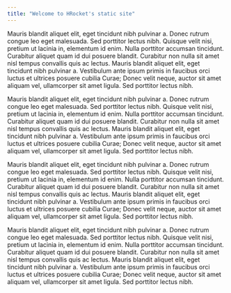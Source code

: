 ```yaml
---
title: "Welcome to HRocket's static site"
---
```



Mauris blandit aliquet elit, eget tincidunt nibh pulvinar a. Donec rutrum congue leo eget malesuada. Sed porttitor lectus nibh. Quisque velit nisi, pretium ut lacinia in, elementum id enim. Nulla porttitor accumsan tincidunt. Curabitur aliquet quam id dui posuere blandit. Curabitur non nulla sit amet nisl tempus convallis quis ac lectus. Mauris blandit aliquet elit, eget tincidunt nibh pulvinar a. Vestibulum ante ipsum primis in faucibus orci luctus et ultrices posuere cubilia Curae; Donec velit neque, auctor sit amet aliquam vel, ullamcorper sit amet ligula. Sed porttitor lectus nibh.

Mauris blandit aliquet elit, eget tincidunt nibh pulvinar a. Donec rutrum congue leo eget malesuada. Sed porttitor lectus nibh. Quisque velit nisi, pretium ut lacinia in, elementum id enim. Nulla porttitor accumsan tincidunt. Curabitur aliquet quam id dui posuere blandit. Curabitur non nulla sit amet nisl tempus convallis quis ac lectus. Mauris blandit aliquet elit, eget tincidunt nibh pulvinar a. Vestibulum ante ipsum primis in faucibus orci luctus et ultrices posuere cubilia Curae; Donec velit neque, auctor sit amet aliquam vel, ullamcorper sit amet ligula. Sed porttitor lectus nibh.

Mauris blandit aliquet elit, eget tincidunt nibh pulvinar a. Donec rutrum congue leo eget malesuada. Sed porttitor lectus nibh. Quisque velit nisi, pretium ut lacinia in, elementum id enim. Nulla porttitor accumsan tincidunt. Curabitur aliquet quam id dui posuere blandit. Curabitur non nulla sit amet nisl tempus convallis quis ac lectus. Mauris blandit aliquet elit, eget tincidunt nibh pulvinar a. Vestibulum ante ipsum primis in faucibus orci luctus et ultrices posuere cubilia Curae; Donec velit neque, auctor sit amet aliquam vel, ullamcorper sit amet ligula. Sed porttitor lectus nibh.

Mauris blandit aliquet elit, eget tincidunt nibh pulvinar a. Donec rutrum congue leo eget malesuada. Sed porttitor lectus nibh. Quisque velit nisi, pretium ut lacinia in, elementum id enim. Nulla porttitor accumsan tincidunt. Curabitur aliquet quam id dui posuere blandit. Curabitur non nulla sit amet nisl tempus convallis quis ac lectus. Mauris blandit aliquet elit, eget tincidunt nibh pulvinar a. Vestibulum ante ipsum primis in faucibus orci luctus et ultrices posuere cubilia Curae; Donec velit neque, auctor sit amet aliquam vel, ullamcorper sit amet ligula. Sed porttitor lectus nibh.
